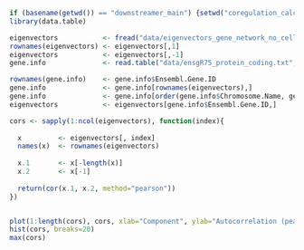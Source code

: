 ```r
if (basename(getwd()) == "downstreamer_main") {setwd("coregulation_calculations")} else {setwd("../coregulation_calculations")}
library(data.table)

eigenvectors           <- fread("data/eigenvectors_gene_network_no_celllines_200_components.txt", data.table=F)
rownames(eigenvectors) <- eigenvectors[,1]
eigenvectors           <- eigenvectors[,-1]
gene.info              <- read.table("data/ensgR75_protein_coding.txt", stringsAsFactors=F, sep="\t", header=T)

rownames(gene.info)    <- gene.info$Ensembl.Gene.ID
gene.info              <- gene.info[rownames(eigenvectors),]
gene.info              <- gene.info[order(gene.info$Chromosome.Name, gene.info$Gene.Start..bp.),]
eigenvectors           <- eigenvectors[gene.info$Ensembl.Gene.ID,]
```

```r

cors <- sapply(1:ncol(eigenvectors), function(index){
  
  x         <- eigenvectors[, index]
  names(x)  <- rownames(eigenvectors)
  
  x.1       <- x[-length(x)]
  x.2       <- x[-1]
    
  return(cor(x.1, x.2, method="pearson"))
})


plot(1:length(cors), cors, xlab="Component", ylab="Autocorrelation (pearson)", pch=20)
hist(cors, breaks=20)
max(cors)

```

